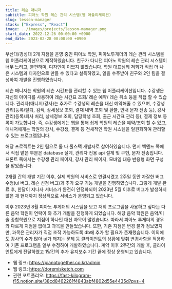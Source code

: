 ```yaml
---
title: 레슨 매니저
subtitle: 피아노 학원 레슨 관리 시스템(웹 어플리케이션)
slug: lesson-manager
stack: ["Express", "React"]
image: ../images/projects/lesson-manager.png
start_date: 2022-12-26 00:00:00 +0900
end_date: 2023-02-28 00:00:00 +0900
---
```


부산대/경성대 2개 지점을 운영 중인 피아노 학원, 피아노투게더의 레슨 관리 시스템을 웹 어플리케이션으로 제작하였습니다.
친구가 다니던 피아노 학원의 레슨 관리 시스템이 너무 느리고, 불편하며, 디자인이 이쁘지 않았습니다. 학원 대표님께 저희가 직접 더 나은 시스템과 디자인으로 만들 수 있다고 설득하였고, 일을 수주받아 친구와 2인 팀을 결성하여 개발을 진행하였습니다.

레슨 매니저는 학원의 레슨 시간표를 관리할 수 있는 웹 어플리케이션입니다. 수강생은 자신의 아이디를 사용하여 레슨 시간표 조회/ 레슨 예약/ 레슨 취소 등을 직접 할 수 있습니다. 관리자(매니저/강사)는 추가로 수강생의 레슨을 대신 예약해줄 수 있으며, 수강생 관리(등록/탈퇴, 검색, 상세정보 조회, 결재 내역 조회 및 환불, 안내 문자 전송 등), 강사 관리(등록/퇴사 처리, 상세정보 조회, 담당학생 조회, 출근 시간표 관리 등), 결제 정보 등록이 가능합니다. 즉, 수강생에게는 웹을 통해 쉽게 학원의 레슨을 예약/조회 할 수 있고, 매니저에게는 학원의 강사, 수강생, 결제 등 전체적인 학원 시스템을 일원화하여 관리할 수 있는 프로그램입니다.

해당 프로젝트는 2인 팀으로 둘 다 풀스택 개발자로 참여하였습니다. 먼저 백엔드 쪽에서 직접 맡은 부분은 database 설계, 관리자 전용 api 설계 및 구현, 문자 전송입니다. 프론트 쪽에서는 수강생 관리 페이지, 강사 관리 페이지, 모바일 대응 반응형 화면 구성을 맡았습니다.

2개월 간의 개발 기간 이후, 실제 학원의 서비스로 연결시켰고 2주일 동안 자잘한 버그 수정(ui 버그, 레슨 신청 버그)과 추가 요구 기능 개발을 진행하였습니다. 그렇게 개발 완료 후, 한달이 지나자 서비스가 완전히 안정화되어 2023년 5월 이후로 버그가 발생하지 않은 채 현재까지 정상적으로 서비스가 운영되고 있습니다.

이후 2023년 8월 피아노 투게더의 시스템을 보고 저희 프로그램을 사용하고 싶다는 다른 음악 학원이 연락이 와 추가 개발을 진행하게 되었습니다. 해당 음악 학원은 음악/미술 종합학원으로 지점이 하나인 대신 과목이 많았습니다. 따라서 피아노 투게더의 경우와 다르게 지점을 없애고 과목을 만들었습니다. 또한, 기존 지점은 변경 불가 정보였지만, 과목은 관리자가 직접 조작 가능하도록 db에 추가 할 필요가 존재했습니다. 이외에도 강사의 수가 많아 ui가 깨지는 문제 등 클라이언트의 상황에 맞춰 변경사항을 적용하여 기존 프로그램을 일부 수정하여 개발하였습니다. 계약 이후 2주간의 개발 후, 클라이언트에게 전달하였고 1달간의 추가 유지보수 기간 끝에 정상 운영되고 있습니다.

- 웹 링크: https://pianotogether.co.kr/admin
- 웹 링크: https://doremisketch.com
- 관련 포트폴리오: https://fast-kilogram-f15.notion.site/38cd8462261f4843abf4802d55e4435d?pvs=4